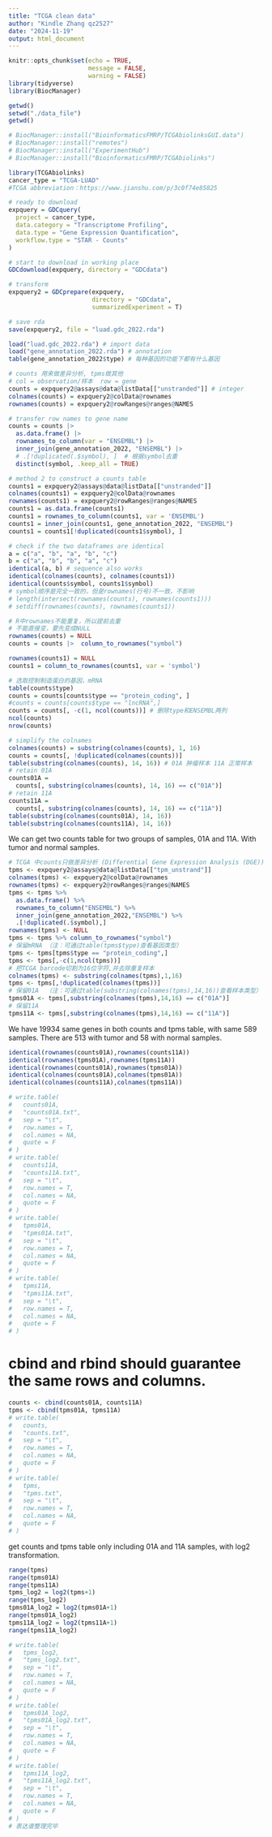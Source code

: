 ```yaml
---
title: "TCGA clean data"
author: "Kindle Zhang qz2527"
date: "2024-11-19"
output: html_document
---
```


```r
knitr::opts_chunk$set(echo = TRUE,
                      message = FALSE,
                      warning = FALSE)
library(tidyverse)
library(BiocManager)
```

```r
getwd()
setwd("./data_file")
getwd()
```

```r
# BiocManager::install("BioinformaticsFMRP/TCGAbiolinksGUI.data")
# BiocManager::install("remotes")
# BiocManager::install("ExperimentHub")
# BiocManager::install("BioinformaticsFMRP/TCGAbiolinks")
```

```r
library(TCGAbiolinks)
cancer_type = "TCGA-LUAD"
#TCGA abbreviation：https://www.jianshu.com/p/3c0f74e85825

# ready to download 
expquery = GDCquery(
  project = cancer_type,
  data.category = "Transcriptome Profiling",
  data.type = "Gene Expression Quantification",
  workflow.type = "STAR - Counts"
)

# start to download in working place
GDCdownload(expquery, directory = "GDCdata")

# transform 
expquery2 = GDCprepare(expquery,
                       directory = "GDCdata",
                       summarizedExperiment = T)

# save rda
save(expquery2, file = "luad.gdc_2022.rda")
```

```r
load("luad.gdc_2022.rda") # import data
load("gene_annotation_2022.rda") # annotation
table(gene_annotation_2022$type) # 每种基因的功能下都有什么基因

# counts 用来做差异分析, tpms做其他
# col = observation/样本  row = gene
counts = expquery2@assays@data@listData[["unstranded"]] # integer
colnames(counts) = expquery2@colData@rownames
rownames(counts) = expquery2@rowRanges@ranges@NAMES

# transfer row names to gene name
counts = counts |>
  as.data.frame() |>
  rownames_to_column(var = "ENSEMBL") |>
  inner_join(gene_annotation_2022, "ENSEMBL") |>
  # .[!duplicated(.$symbol), ]  # 根据symbol去重
  distinct(symbol, .keep_all = TRUE)

# method 2 to construct a counts table
counts1 = expquery2@assays@data@listData[["unstranded"]]
colnames(counts1) = expquery2@colData@rownames
rownames(counts1) = expquery2@rowRanges@ranges@NAMES
counts1 = as.data.frame(counts1)
counts1 = rownames_to_column(counts1, var = 'ENSEMBL')
counts1 = inner_join(counts1, gene_annotation_2022, "ENSEMBL")
counts1 = counts1[!duplicated(counts1$symbol), ]
```

```r
# check if the two dataframes are identical
a = c("a", "b", "a", "b", "c")
b = c("a", "b", "b", "a", "c")
identical(a, b) # sequence also works
identical(colnames(counts), colnames(counts1))
identical(counts$symbol, counts1$symbol)
# symbol顺序是完全一致的，但是rownames(行号)不一致，不影响
# length(intersect(rownames(counts), rownames(counts1)))
# setdiff(rownames(counts), rownames(counts1))

# R中rownames不能重复，所以提前去重
# 不能直接变，要先变成NULL
rownames(counts) = NULL
counts = counts |>  column_to_rownames("symbol") 

rownames(counts1) = NULL 
counts1 = column_to_rownames(counts1, var = 'symbol')

# 选取控制制造蛋白的基因，mRNA
table(counts$type)
counts = counts[counts$type == "protein_coding", ]
#counts = counts[counts$type == "lncRNA",]
counts = counts[, -c(1, ncol(counts))] # 删除type和ENSEMBL两列
ncol(counts)
nrow(counts)

# simplify the colnames
colnames(counts) = substring(colnames(counts), 1, 16)
counts = counts[, !duplicated(colnames(counts))]
table(substring(colnames(counts), 14, 16)) # 01A 肿瘤样本 11A 正常样本
# retain 01A
counts01A =
  counts[, substring(colnames(counts), 14, 16) == c("01A")]
# retain 11A
counts11A =
  counts[, substring(colnames(counts), 14, 16) == c("11A")]
table(substring(colnames(counts01A), 14, 16))
table(substring(colnames(counts11A), 14, 16))
```

We can get two counts table for two groups of samples, 01A and 11A.
With tumor and normal samples.

```r
# TCGA 中counts只做差异分析 (Differential Gene Expression Analysis (DGE))
tpms <- expquery2@assays@data@listData[["tpm_unstrand"]]
colnames(tpms) <- expquery2@colData@rownames
rownames(tpms) <- expquery2@rowRanges@ranges@NAMES
tpms <- tpms %>% 
  as.data.frame() %>% 
  rownames_to_column("ENSEMBL") %>% 
  inner_join(gene_annotation_2022,"ENSEMBL") %>% 
  .[!duplicated(.$symbol),]
rownames(tpms) <- NULL
tpms <- tpms %>% column_to_rownames("symbol") 
# 保留mRNA （注：可通过table(tpms$type)查看基因类型）
tpms <- tpms[tpms$type == "protein_coding",]
tpms <- tpms[,-c(1,ncol(tpms))]
# 把TCGA barcode切割为16位字符,并去除重复样本
colnames(tpms) <- substring(colnames(tpms),1,16)
tpms <- tpms[,!duplicated(colnames(tpms))]
# 保留01A  （注：可通过table(substring(colnames(tpms),14,16))查看样本类型）
tpms01A <- tpms[,substring(colnames(tpms),14,16) == c("01A")]
# 保留11A
tpms11A <- tpms[,substring(colnames(tpms),14,16) == c("11A")]
```

We have 19934 same genes in both counts and tpms table, with same 589 samples.
There are 513 with tumor and 58 with normal samples. 

```r
identical(rownames(counts01A),rownames(counts11A))
identical(rownames(tpms01A),rownames(tpms11A))
identical(rownames(counts01A),rownames(tpms01A))
identical(colnames(counts01A),colnames(tpms01A))
identical(colnames(counts11A),colnames(tpms11A))

# write.table(
#   counts01A,
#   "counts01A.txt",
#   sep = "\t",
#   row.names = T,
#   col.names = NA,
#   quote = F
# )
# write.table(
#   counts11A,
#   "counts11A.txt",
#   sep = "\t",
#   row.names = T,
#   col.names = NA,
#   quote = F
# )
# write.table(
#   tpms01A,
#   "tpms01A.txt",
#   sep = "\t",
#   row.names = T,
#   col.names = NA,
#   quote = F
# )
# write.table(
#   tpms11A,
#   "tpms11A.txt",
#   sep = "\t",
#   row.names = T,
#   col.names = NA,
#   quote = F
# )
```

# cbind and rbind should guarantee the same rows and columns.
```r
counts <- cbind(counts01A, counts11A)
tpms <- cbind(tpms01A, tpms11A)
# write.table(
#   counts,
#   "counts.txt",
#   sep = "\t",
#   row.names = T,
#   col.names = NA,
#   quote = F
# )
# write.table(
#   tpms,
#   "tpms.txt",
#   sep = "\t",
#   row.names = T,
#   col.names = NA,
#   quote = F
# )
```

get counts and tpms table only including 01A and 11A samples, with log2 transformation.

```r
range(tpms)
range(tpms01A)
range(tpms11A)
tpms_log2 = log2(tpms+1)
range(tpms_log2)
tpms01A_log2 = log2(tpms01A+1)
range(tpms01A_log2)
tpms11A_log2 = log2(tpms11A+1)
range(tpms11A_log2)

# write.table(
#   tpms_log2,
#   "tpms_log2.txt",
#   sep = "\t",
#   row.names = T,
#   col.names = NA,
#   quote = F
# )
# write.table(
#   tpms01A_log2,
#   "tpms01A_log2.txt",
#   sep = "\t",
#   row.names = T,
#   col.names = NA,
#   quote = F
# )
# write.table(
#   tpms11A_log2,
#   "tpms11A_log2.txt",
#   sep = "\t",
#   row.names = T,
#   col.names = NA,
#   quote = F
# )
# 表达谱整理完毕
```

